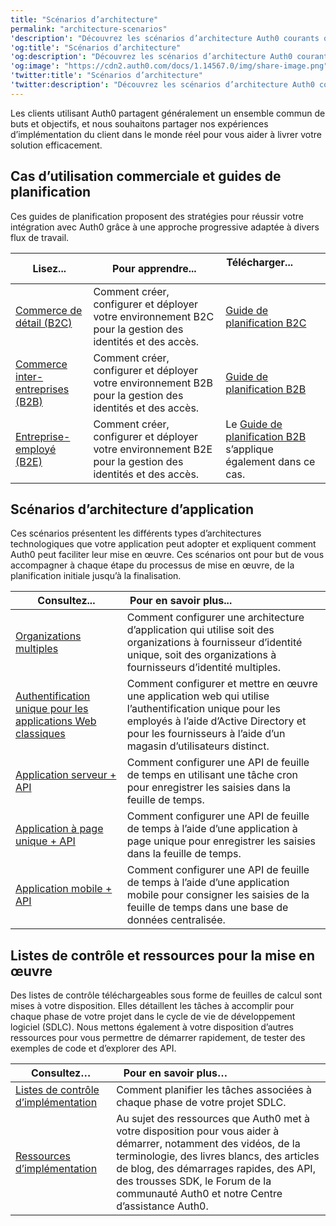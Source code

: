 ---
title: "Scénarios d’architecture"
permalink: "architecture-scenarios"
'description': "Découvrez les scénarios d’architecture Auth0 courants que vous pouvez utiliser pour résoudre vos besoins d’autorisation et d’authentification."
'og:title': "Scénarios d’architecture"
'og:description': "Découvrez les scénarios d’architecture Auth0 courants que vous pouvez utiliser pour résoudre vos besoins d’autorisation et d’authentification."
'og:image': "https://cdn2.auth0.com/docs/1.14567.0/img/share-image.png"
'twitter:title': "Scénarios d’architecture"
'twitter:description': "Découvrez les scénarios d’architecture Auth0 courants que vous pouvez utiliser pour résoudre vos besoins d’autorisation et d’authentification."
---

Les clients utilisant Auth0 partagent généralement un ensemble commun de buts et objectifs, et nous souhaitons partager nos expériences d’implémentation du client dans le monde réel pour vous aider à livrer votre solution efficacement.

## Cas d’utilisation commerciale et guides de planification

Ces guides de planification proposent des stratégies pour réussir votre intégration avec Auth0 grâce à une approche progressive adaptée à divers flux de travail.

<table class="table"><thead>
<tr>
<th><strong>Lisez...</strong></th>
<th><strong>Pour apprendre...</strong></th>
<th><strong>Télécharger...</strong>                     </th>
</tr>
</thead>
<tbody>
<tr>
<td><a href="/docs/docs/fr-ca/architecture-scenarios/b2c">Commerce de détail (B2C)</a></td>
<td>Comment créer, configurer et déployer votre environnement B2C pour la gestion des identités et des accès.</td>
<td><a href="https://assets.ctfassets.net/cdy7uua7fh8z/3er1aEQ7Ul0q3c9leJWczR/b1f18b4c16abb7e78b01e4eb2b52bb8e/B2C_Project_Planning.pdf">Guide de planification B2C</a></td>
</tr>
<tr>
<td><a href="/docs/docs/fr-ca/architecture-scenarios/b2b">Commerce inter-entreprises (B2B)</a></td>
<td>Comment créer, configurer et déployer votre environnement B2B pour la gestion des identités et des accès.</td>
<td><a href="https://assets.ctfassets.net/cdy7uua7fh8z/63F0WOPJdVzsPMxV1Xvp8x/7a329487c5e890d8e820f6a48983b46a/B2B_Project_Planning.pdf">Guide de planification B2B</a></td>
</tr>
<tr>
<td><a href="/docs/docs/fr-ca/architecture-scenarios/b2e">Entreprise-employé (B2E)</a></td>
<td>Comment créer, configurer et déployer votre environnement B2E pour la gestion des identités et des accès.</td>
<td>Le <a href="https://assets.ctfassets.net/cdy7uua7fh8z/63F0WOPJdVzsPMxV1Xvp8x/7a329487c5e890d8e820f6a48983b46a/B2B_Project_Planning.pdf">Guide de planification B2B</a> s’applique également dans ce cas.</td>
</tr>
</tbody>
</table>

## Scénarios d’architecture d’application

Ces scénarios présentent les différents types d’architectures technologiques que votre application peut adopter et expliquent comment Auth0 peut faciliter leur mise en œuvre. Ces scénarios ont pour but de vous accompagner à chaque étape du processus de mise en œuvre, de la planification initiale jusqu’à la finalisation.

<table class="table"><thead>
<tr>
<th><strong>Consultez...</strong></th>
<th><strong>Pour en savoir plus...</strong>                                </th>
</tr>
</thead>
<tbody>
<tr>
<td><a href="/docs/docs/fr-ca/architecture-scenarios/multiple-organization-architecture">Organizations multiples</a></td>
<td>Comment configurer une architecture d’application qui utilise soit des organizations à fournisseur d’identité unique, soit des organizations à fournisseurs d’identité multiples.</td>
</tr>
<tr>
<td><a href="/docs/docs/fr-ca/architecture-scenarios/web-app-sso">Authentification unique pour les applications Web classiques</a></td>
<td>Comment configurer et mettre en œuvre une application web qui utilise l’authentification unique pour les employés à l’aide d’Active Directory et pour les fournisseurs à l’aide d’un magasin d’utilisateurs distinct.</td>
</tr>
<tr>
<td><a href="/docs/docs/fr-ca/architecture-scnenarios/server-api">Application serveur + API</a></td>
<td>Comment configurer une API de feuille de temps en utilisant une tâche cron pour enregistrer les saisies dans la feuille de temps.</td>
</tr>
<tr>
<td><a href="/docs/docs/fr-ca/architecture-scenarios/spa-api">Application à page unique + API</a></td>
<td>Comment configurer une API de feuille de temps à l’aide d’une application à page unique pour enregistrer les saisies dans la feuille de temps.</td>
</tr>
<tr>
<td><a href="/docs/docs/fr-ca/architecture-scenarios/mobile-api">Application mobile + API</a></td>
<td>Comment configurer une API de feuille de temps à l’aide d’une application mobile pour consigner les saisies de la feuille de temps dans une base de données centralisée.</td>
</tr>
</tbody>
</table>

## Listes de contrôle et ressources pour la mise en œuvre

Des listes de contrôle téléchargeables sous forme de feuilles de calcul sont mises à votre disposition. Elles détaillent les tâches à accomplir pour chaque phase de votre projet dans le cycle de vie de développement logiciel (SDLC). Nous mettons également à votre disposition d’autres ressources pour vous permettre de démarrer rapidement, de tester des exemples de code et d’explorer des API.

<table class="table"><thead>
<tr>
<th><strong>Consultez…</strong></th>
<th><strong>Pour en savoir plus…</strong>                                </th>
</tr>
</thead>
<tbody>
<tr>
<td><a href="/docs/docs/fr-ca/architecture-scenarios/checklists">Listes de contrôle d’implémentation</a></td>
<td>Comment planifier les tâches associées à chaque phase de votre projet SDLC.</td>
</tr>
<tr>
<td><a href="/docs/docs/fr-ca/architecture-scenarios/implementation-resources">Ressources d’implémentation</a></td>
<td>Au sujet des ressources que Auth0 met à votre disposition pour vous aider à démarrer, notamment des vidéos, de la terminologie, des livres blancs, des articles de blog, des démarrages rapides, des API, des trousses SDK, le Forum de la communauté Auth0 et notre Centre d’assistance Auth0.</td>
</tr>
</tbody>
</table>